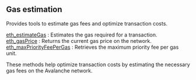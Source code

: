 
<Meta
  title="Avalanche gas estimation info | dRPC"
/>


## Gas estimation

Provides tools to estimate gas fees and optimize transaction costs.

[eth_estimateGas](/avalanche-api/gasestimation/eth_estimateGas) : Estimates the gas required for a transaction. \
[eth_gasPrice](/avalanche-api/gasestimation/eth_gasPrice) : Returns the current gas price on the network. \
[eth_maxPriorityFeePerGas](/avalanche-api/gasestimation/eth_maxPriorityFeePerGas) : Retrieves the maximum priority fee per gas unit.

These methods help optimize transaction costs by estimating the necessary gas fees on the Avalanche network.

<Space h={16} />
<GetStarted />
